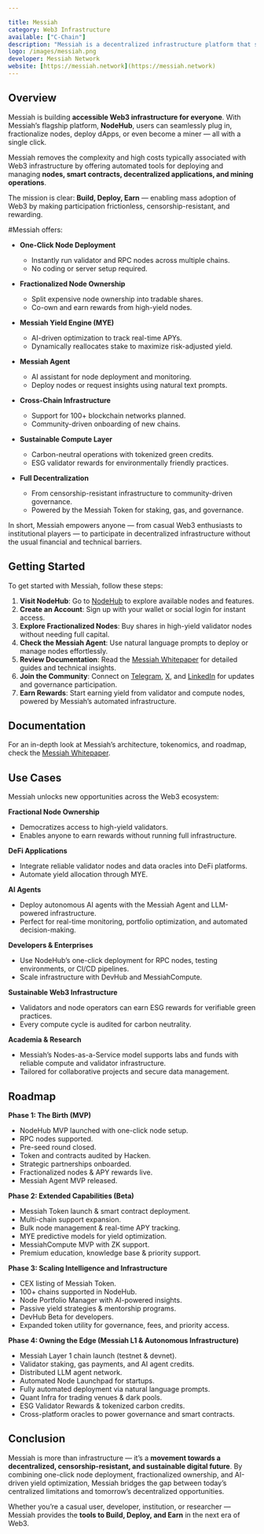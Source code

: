 ```yaml
---

title: Messiah
category: Web3 Infrastructure
available: ["C-Chain"]
description: "Messiah is a decentralized infrastructure platform that simplifies Web3 participation through one-click node deployment, fractional ownership, and AI-powered yield optimization."
logo: /images/messiah.png
developer: Messiah Network
website: [https://messiah.network](https://messiah.network)
---
```


## Overview

Messiah is building **accessible Web3 infrastructure for everyone**. With Messiah’s flagship platform, **NodeHub**, users can seamlessly plug in, fractionalize nodes, deploy dApps, or even become a miner — all with a single click.

Messiah removes the complexity and high costs typically associated with Web3 infrastructure by offering automated tools for deploying and managing **nodes, smart contracts, decentralized applications, and mining operations**.

The mission is clear: **Build, Deploy, Earn** — enabling mass adoption of Web3 by making participation frictionless, censorship-resistant, and rewarding.

\#Messiah offers:

* **One-Click Node Deployment**

  * Instantly run validator and RPC nodes across multiple chains.
  * No coding or server setup required.

* **Fractionalized Node Ownership**

  * Split expensive node ownership into tradable shares.
  * Co-own and earn rewards from high-yield nodes.

* **Messiah Yield Engine (MYE)**

  * AI-driven optimization to track real-time APYs.
  * Dynamically reallocates stake to maximize risk-adjusted yield.

* **Messiah Agent**

  * AI assistant for node deployment and monitoring.
  * Deploy nodes or request insights using natural text prompts.

* **Cross-Chain Infrastructure**

  * Support for 100+ blockchain networks planned.
  * Community-driven onboarding of new chains.

* **Sustainable Compute Layer**

  * Carbon-neutral operations with tokenized green credits.
  * ESG validator rewards for environmentally friendly practices.

* **Full Decentralization**

  * From censorship-resistant infrastructure to community-driven governance.
  * Powered by the Messiah Token for staking, gas, and governance.

In short, Messiah empowers anyone — from casual Web3 enthusiasts to institutional players — to participate in decentralized infrastructure without the usual financial and technical barriers.

## Getting Started

To get started with Messiah, follow these steps:

1. **Visit NodeHub**: Go to [NodeHub](https://app.messiah.network) to explore available nodes and features.
2. **Create an Account**: Sign up with your wallet or social login for instant access.
3. **Explore Fractionalized Nodes**: Buy shares in high-yield validator nodes without needing full capital.
4. **Check the Messiah Agent**: Use natural language prompts to deploy or manage nodes effortlessly.
5. **Review Documentation**: Read the [Messiah Whitepaper](https://messiah.network/whitepaper) for detailed guides and technical insights.
6. **Join the Community**: Connect on [Telegram](https://t.me/messiahnetwork), [X](https://x.com/messiah_network), and [LinkedIn](https://www.linkedin.com/company/messiahnetwork) for updates and governance participation.
7. **Earn Rewards**: Start earning yield from validator and compute nodes, powered by Messiah’s automated infrastructure.

## Documentation

For an in-depth look at Messiah’s architecture, tokenomics, and roadmap, check the [Messiah Whitepaper](https://messiah.network/whitepaper).

## **Use Cases**

Messiah unlocks new opportunities across the Web3 ecosystem:

**Fractional Node Ownership**

* Democratizes access to high-yield validators.
* Enables anyone to earn rewards without running full infrastructure.

**DeFi Applications**

* Integrate reliable validator nodes and data oracles into DeFi platforms.
* Automate yield allocation through MYE.

**AI Agents**

* Deploy autonomous AI agents with the Messiah Agent and LLM-powered infrastructure.
* Perfect for real-time monitoring, portfolio optimization, and automated decision-making.

**Developers & Enterprises**

* Use NodeHub’s one-click deployment for RPC nodes, testing environments, or CI/CD pipelines.
* Scale infrastructure with DevHub and MessiahCompute.

**Sustainable Web3 Infrastructure**

* Validators and node operators can earn ESG rewards for verifiable green practices.
* Every compute cycle is audited for carbon neutrality.

**Academia & Research**

* Messiah’s Nodes-as-a-Service model supports labs and funds with reliable compute and validator infrastructure.
* Tailored for collaborative projects and secure data management.

## Roadmap

**Phase 1: The Birth (MVP)**

* NodeHub MVP launched with one-click node setup.
* RPC nodes supported.
* Pre-seed round closed.
* Token and contracts audited by Hacken.
* Strategic partnerships onboarded.
* Fractionalized nodes & APY rewards live.
* Messiah Agent MVP released.

**Phase 2: Extended Capabilities (Beta)**

* Messiah Token launch & smart contract deployment.
* Multi-chain support expansion.
* Bulk node management & real-time APY tracking.
* MYE predictive models for yield optimization.
* MessiahCompute MVP with ZK support.
* Premium education, knowledge base & priority support.

**Phase 3: Scaling Intelligence and Infrastructure**

* CEX listing of Messiah Token.
* 100+ chains supported in NodeHub.
* Node Portfolio Manager with AI-powered insights.
* Passive yield strategies & mentorship programs.
* DevHub Beta for developers.
* Expanded token utility for governance, fees, and priority access.

**Phase 4: Owning the Edge (Messiah L1 & Autonomous Infrastructure)**

* Messiah Layer 1 chain launch (testnet & devnet).
* Validator staking, gas payments, and AI agent credits.
* Distributed LLM agent network.
* Automated Node Launchpad for startups.
* Fully automated deployment via natural language prompts.
* Quant Infra for trading venues & dark pools.
* ESG Validator Rewards & tokenized carbon credits.
* Cross-platform oracles to power governance and smart contracts.

## Conclusion

Messiah is more than infrastructure — it’s a **movement towards a decentralized, censorship-resistant, and sustainable digital future**. By combining one-click node deployment, fractionalized ownership, and AI-driven yield optimization, Messiah bridges the gap between today’s centralized limitations and tomorrow’s decentralized opportunities.

Whether you’re a casual user, developer, institution, or researcher — Messiah provides the **tools to Build, Deploy, and Earn** in the next era of Web3.
